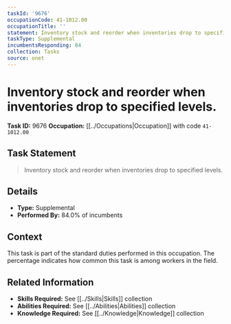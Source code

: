 ```yaml
---
taskId: '9676'
occupationCode: 41-1012.00
occupationTitle: ''
statement: Inventory stock and reorder when inventories drop to specified levels.
taskType: Supplemental
incumbentsResponding: 84
collection: Tasks
source: onet
---
```

# Inventory stock and reorder when inventories drop to specified levels.

**Task ID:** 9676
**Occupation:** [[../Occupations|Occupation]] with code `41-1012.00`

## Task Statement

> Inventory stock and reorder when inventories drop to specified levels.

## Details

- **Type:** Supplemental
- **Performed By:** 84.0% of incumbents

## Context

This task is part of the standard duties performed in this occupation. The percentage indicates how common this task is among workers in the field.

## Related Information

- **Skills Required:** See [[../Skills|Skills]] collection
- **Abilities Required:** See [[../Abilities|Abilities]] collection
- **Knowledge Required:** See [[../Knowledge|Knowledge]] collection
